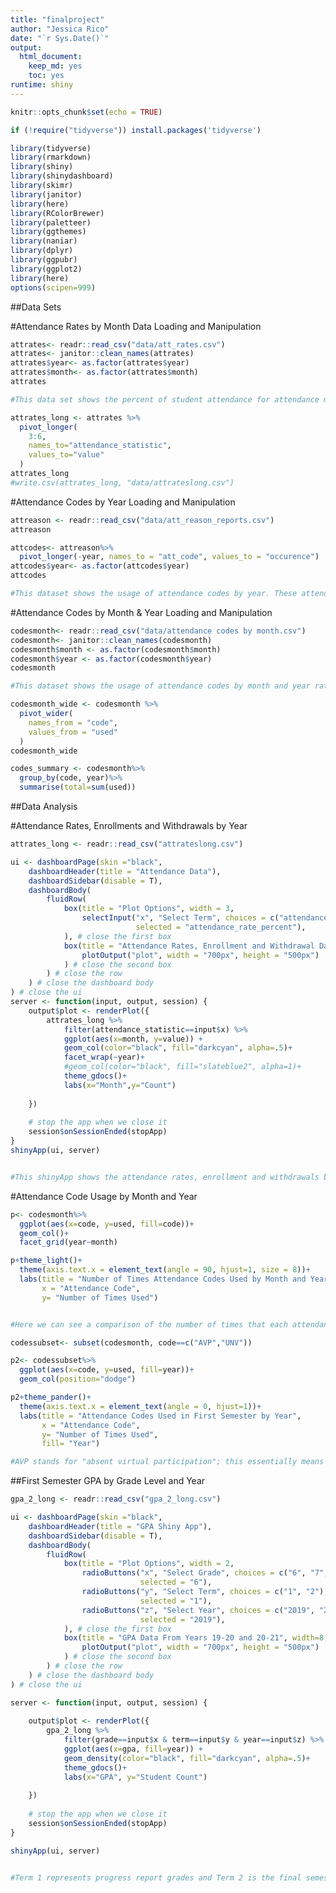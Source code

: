 ```yaml
---
title: "finalproject"
author: "Jessica Rico"
date: "`r Sys.Date()`"
output: 
  html_document: 
    keep_md: yes
    toc: yes
runtime: shiny
---
```



```r
knitr::opts_chunk$set(echo = TRUE)
```


```r
if (!require("tidyverse")) install.packages('tidyverse')
```


```r
library(tidyverse)
library(rmarkdown)
library(shiny)
library(shinydashboard)
library(skimr)
library(janitor)
library(here)
library(RColorBrewer)
library(paletteer)
library(ggthemes)
library(naniar)
library(dplyr)
library(ggpubr)
library(ggplot2)
library(here)
options(scipen=999)
```


##Data Sets

#Attendance Rates by Month Data Loading and Manipulation


```r
attrates<- readr::read_csv("data/att_rates.csv")
attrates<- janitor::clean_names(attrates)
attrates$year<- as.factor(attrates$year)
attrates$month<- as.factor(attrates$month)
attrates

#This data set shows the percent of student attendance for attendance months 1-5 by year. This also shows the number of students that both enrolled and withdrew from the school site in each of these months along with the total number of enrollment at each of these months. (Note: the months are attendance months rather than calendar months)
```


```r
attrates_long <- attrates %>% 
  pivot_longer(
    3:6,
    names_to="attendance_statistic",
    values_to="value"
  )
attrates_long
#write.csv(attrates_long, "data/attrateslong.csv")
```

#Attendance Codes by Year Loading and Manipulation

```r
attreason <- readr::read_csv("data/att_reason_reports.csv")
attreason
```


```r
attcodes<- attreason%>%
  pivot_longer(-year, names_to = "att_code", values_to = "occurence")
attcodes$year<- as.factor(attcodes$year)
attcodes

#This dataset shows the usage of attendance codes by year. These attendance codes are used when we enter the reason behind an absence. Some, such as DR, ILL, are excused while others like UNV, and VUN are not excused. These factor in when it comes to determining our attendance percentages. The codes ILL19, AVP, NWFA, DAC, and NCA were introduced for virtual/distance learning due to the pandemic. 
```



#Attendance Codes by Month & Year Loading and Manipulation

```r
codesmonth<- readr::read_csv("data/attendance codes by month.csv")
codesmonth<- janitor::clean_names(codesmonth)
codesmonth$month <- as.factor(codesmonth$month)
codesmonth$year <- as.factor(codesmonth$year)
codesmonth

#This dataset shows the usage of attendance codes by month and year rather than showing the total counts for each code by year (as seen above in "attcodes"). 
```


```r
codesmonth_wide <- codesmonth %>% 
  pivot_wider(
    names_from = "code",
    values_from = "used"
  )
codesmonth_wide
```


```r
codes_summary <- codesmonth%>%
  group_by(code, year)%>%
  summarise(total=sum(used))
```


##Data Analysis


#Attendance Rates, Enrollments and Withdrawals by Year 



```r
attrates_long <- readr::read_csv("attrateslong.csv")

ui <- dashboardPage(skin ="black",
    dashboardHeader(title = "Attendance Data"),
    dashboardSidebar(disable = T),
    dashboardBody(
        fluidRow(
            box(title = "Plot Options", width = 3,
                selectInput("x", "Select Term", choices = c("attendance_rate_percent", "student_add", "student_drop"),
                            selected = "attendance_rate_percent"),
            ), # close the first box
            box(title = "Attendance Rates, Enrollment and Withdrawal Data by Month", width=8,
                plotOutput("plot", width = "700px", height = "500px")
            ) # close the second box
        ) # close the row
    ) # close the dashboard body
) # close the ui
server <- function(input, output, session) { 
    output$plot <- renderPlot({
        attrates_long %>% 
            filter(attendance_statistic==input$x) %>% 
            ggplot(aes(x=month, y=value)) +
            geom_col(color="black", fill="darkcyan", alpha=.5)+
            facet_wrap(~year)+
            #geom_col(color="black", fill="slateblue2", alpha=1)+
            theme_gdocs()+
            labs(x="Month",y="Count")
        
    })
    
    # stop the app when we close it
    session$onSessionEnded(stopApp)
}
shinyApp(ui, server)


#This shinyApp shows the attendance rates, enrollment and withdrawals by month and year. At first sight, there does not appear to be many differences between the two years. We decided to do a deeper analysis into the attendance rates that are used to determine the actual attendance rates. 
```



#Attendance Code Usage by Month and Year

```r
p<- codesmonth%>%
  ggplot(aes(x=code, y=used, fill=code))+
  geom_col()+
  facet_grid(year~month)

```


```r
p+theme_light()+
  theme(axis.text.x = element_text(angle = 90, hjust=1, size = 8))+
  labs(title = "Number of Times Attendance Codes Used by Month and Year",
       x = "Attendance Code",
       y= "Number of Times Used")


#Here we can see a comparison of the number of times that each attendance code was used by month and year. The high number of AVP's immediately stands out. These are the main type of unexcused absence for the year 2020. 
```


```r
codessubset<- subset(codesmonth, code==c("AVP","UNV"))
```

```r
p2<- codessubset%>%
  ggplot(aes(x=code, y=used, fill=year))+
  geom_col(position="dodge")

```


```r
p2+theme_pander()+
  theme(axis.text.x = element_text(angle = 0, hjust=1))+
  labs(title = "Attendance Codes Used in First Semester by Year",
       x = "Attendance Code",
       y= "Number of Times Used",
       fill= "Year")

#AVP stands for "absent virtual participation"; this essentially means that the student was absent from their class period for an unknown reason (no parent contact, Dr note, etc). This code was introduced in 2020 due to the shift to distance learning. In regular year, an unknown reason for an absence is documented using the code UNV which stands for unverified. This plot is showing the dramatic increase in total number of unknown absences for the first semester of 2020 vs the total number for the first semester of 2019. With all of these absences, we were curious to see what the impact was on academic performance. 
```

##First Semester GPA by Grade Level and Year

```r
gpa_2_long <- readr::read_csv("gpa_2_long.csv")

ui <- dashboardPage(skin ="black",
    dashboardHeader(title = "GPA Shiny App"),
    dashboardSidebar(disable = T),
    dashboardBody(
        fluidRow(
            box(title = "Plot Options", width = 2,
                radioButtons("x", "Select Grade", choices = c("6", "7", "8"), 
                             selected = "6"),
                radioButtons("y", "Select Term", choices = c("1", "2"),
                             selected = "1"),
                radioButtons("z", "Select Year", choices = c("2019", "2020"),
                             selected = "2019"),
            ), # close the first box
            box(title = "GPA Data From Years 19-20 and 20-21", width=8,
                plotOutput("plot", width = "700px", height = "500px")
            ) # close the second box
        ) # close the row
    ) # close the dashboard body
) # close the ui

server <- function(input, output, session) { 
    
    output$plot <- renderPlot({
        gpa_2_long %>% 
            filter(grade==input$x & term==input$y & year==input$z) %>% 
            ggplot(aes(x=gpa, fill=year)) +
            geom_density(color="black", fill="darkcyan", alpha=.5)+
            theme_gdocs()+
            labs(x="GPA", y="Student Count")
        
    })
    
    # stop the app when we close it
    session$onSessionEnded(stopApp)
}

shinyApp(ui, server)


#Term 1 represents progress report grades and Term 2 is the final semester grade received. This shinyApp shows the trends for each grade level by term and year. 
```





